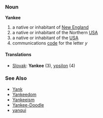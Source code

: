 === Noun ===
'''Yankee'''
#a native or inhabitant of [[New England]]
#a native or inhabitant of the Northern [[USA]]
#a native or inhabitant of the [[USA]]
#communications [[code]] for the letter ''y''
==== Translations ====
*[[Slovak]]: '''Yankee''' (3), [[ypsilon]] (4)
=== See Also ===
* [[Yank]]
* [[Yankeedom]]
* [[Yankeeism]]
* [[Yankee-Doodle]]
* [[yanqui]]